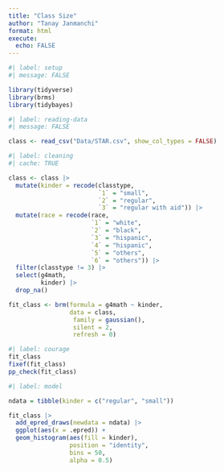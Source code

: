 ```yaml
---
title: "Class Size"
author: "Tanay Janmanchi"
format: html
execute:
  echo: FALSE
---
```


```r
#| label: setup
#| message: FALSE

library(tidyverse)
library(brms)
library(tidybayes)
```

```r
#| label: reading-data
#| message: FALSE

class <- read_csv("Data/STAR.csv", show_col_types = FALSE)
```

```r
#| label: cleaning
#| cache: TRUE

class <- class |> 
  mutate(kinder = recode(classtype,
                         `1` = "small",
                         `2` = "regular",
                         `3` = "regular with aid")) |> 
  mutate(race = recode(race,
                       `1` = "white",
                       `2` = "black",
                       `3` = "hispanic",
                       `4` = "hispanic",
                       `5` = "others",
                       `6` = "others")) |>
  filter(classtype != 3) |>
  select(g4math, 
         kinder) |>
  drop_na()

fit_class <- brm(formula = g4math ~ kinder,
                 data = class,
                  family = gaussian(),
                  silent = 2,
                  refresh = 0)
```


```r
#| label: courage
fit_class
fixef(fit_class)
pp_check(fit_class)
```

```r
#| label: model

ndata = tibble(kinder = c("regular", "small"))

fit_class |>
  add_epred_draws(newdata = ndata) |>
  ggplot(aes(x = .epred)) +
  geom_histogram(aes(fill = kinder),
                 position = "identity",
                 bins = 50,
                 alpha = 0.5)
```



<!-- **Question**: What is the causal effect of class size on childrens' math score? -->

<!-- **QoI**: Grade 4 math score -->

<!-- **Preceptor Table**: One row for each individual student, two potential outcomes: math score for regular class size and math score for smaller class size. -->

<!-- **Covariates**: Race, Years of small class size -->

<!-- **Treatment**: Class size -->

<!-- **Moment in Time**: 2024 -->

<!-- **Validity**: Method of evaluating grade 4 math score might not have been consistent over the years. -->

<!-- **Stability**: Children from the 1990s may have had a preference in class size as opposed to now. -->

<!-- **Representativeness**: Children in Tennessee might not represent the greater population. -->

<!-- **Unconfoundedness**:  -->



